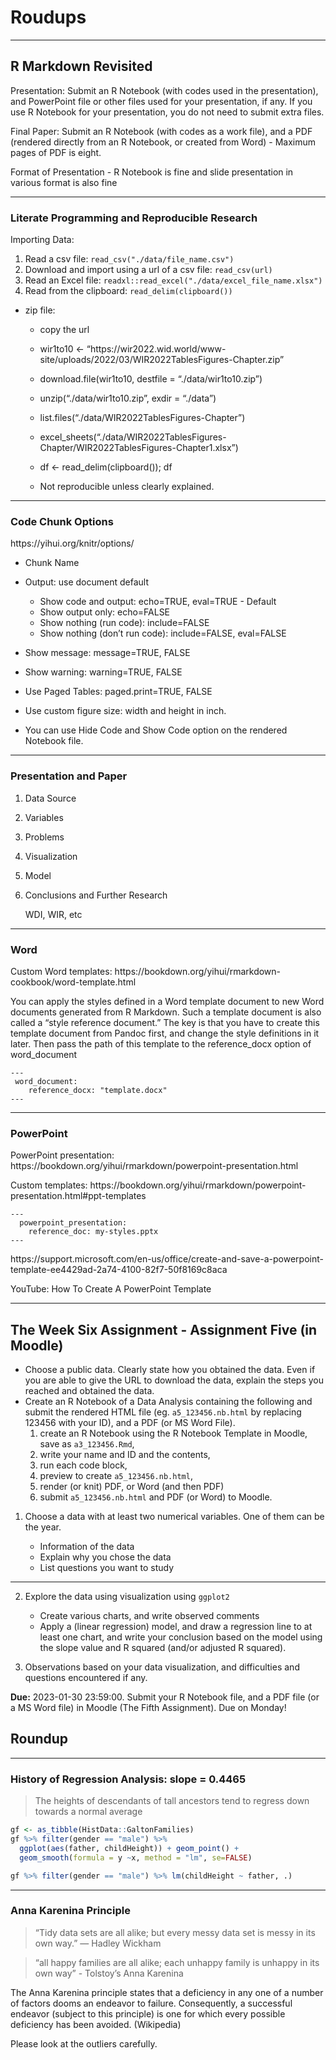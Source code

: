 # Roudups

---

## R Markdown Revisited

Presentation: Submit an R Notebook (with codes used in the presentation), and PowerPoint file or other files used for your presentation, if any. If you use R Notebook for your presentation, you do not need to submit extra files.

Final Paper: Submit an R Notebook (with codes as a work file), and a PDF (rendered directly from an R Notebook, or created from Word) - Maximum pages of PDF is eight.

Format of Presentation - R Notebook is fine and slide presentation in various format is also fine

---

### Literate Programming and Reproducible Research

Importing Data: 

1. Read a csv file: `read_csv("./data/file_name.csv")`
2. Download and import using a url of a csv file: `read_csv(url)`
3. Read an Excel file: `readxl::read_excel("./data/excel_file_name.xlsx")`
4. Read from the clipboard: `read_delim(clipboard())`

* zip file:
  - copy the url
  - wir1to10 <- "https://wir2022.wid.world/www-site/uploads/2022/03/WIR2022TablesFigures-Chapter.zip"
  - download.file(wir1to10, destfile = "./data/wir1to10.zip")
  - unzip("./data/wir1to10.zip", exdir = "./data")
  - list.files("./data/WIR2022TablesFigures-Chapter")
  - excel_sheets("./data/WIR2022TablesFigures-Chapter/WIR2022TablesFigures-Chapter1.xlsx")

  - df <- read_delim(clipboard()); df
  - Not reproducible unless clearly explained.

---

### Code Chunk Options

https://yihui.org/knitr/options/

* Chunk Name
* Output: use document default
  - Show code and output: echo=TRUE, eval=TRUE - Default
  - Show output only: echo=FALSE
  - Show nothing (run code): include=FALSE
  - Show nothing (don't run code): include=FALSE, eval=FALSE
* Show message: message=TRUE, FALSE
* Show warning: warning=TRUE, FALSE
* Use Paged Tables: paged.print=TRUE, FALSE
* Use custom figure size: width and height in inch.


* You can use Hide Code and Show Code option on the rendered Notebook file.

---

### Presentation and Paper

1. Data Source
2. Variables
3. Problems
4. Visualization
5. Model
6. Conclusions and Further Research
 
   WDI, WIR, etc

---

### Word

Custom Word templates: https://bookdown.org/yihui/rmarkdown-cookbook/word-template.html

You can apply the styles defined in a Word template document to new Word documents generated from R Markdown. Such a template document is also called a “style reference document.” The key is that you have to create this template document from Pandoc first, and change the style definitions in it later. Then pass the path of this template to the reference_docx option of word_document

```
---
 word_document:
    reference_docx: "template.docx"
---
```

---

### PowerPoint

PowerPoint presentation: https://bookdown.org/yihui/rmarkdown/powerpoint-presentation.html

Custom templates: https://bookdown.org/yihui/rmarkdown/powerpoint-presentation.html#ppt-templates

```
---
  powerpoint_presentation:
    reference_doc: my-styles.pptx
---
```

https://support.microsoft.com/en-us/office/create-and-save-a-powerpoint-template-ee4429ad-2a74-4100-82f7-50f8169c8aca

YouTube: How To Create A PowerPoint Template

---

## The Week Six Assignment - Assignment Five (in Moodle)

* Choose a public data. Clearly state how you obtained the data. Even if you are able to give the URL to download the data, explain the steps you reached and obtained the data. 
* Create an R Notebook of a Data Analysis containing the following and submit the rendered HTML file (eg. `a5_123456.nb.html`  by replacing 123456 with your ID), and a PDF (or MS Word File).
  1. create an R Notebook using the R Notebook Template in Moodle,  save as `a3_123456.Rmd`, 
  2. write your name and ID and the contents, 
  3. run each code block, 
  4. preview to create `a5_123456.nb.html`,
  5. render (or knit) PDF, or Word (and then PDF)
  6. submit  `a5_123456.nb.html` and PDF (or Word) to Moodle.

1. Choose a data with at least two numerical variables. One of them can be the year.

    - Information of the data
    - Explain why you chose the data
    - List questions you want to study

---

2. Explore the data using visualization using `ggplot2`

    - Create various charts, and write observed comments
    - Apply a (linear regression) model, and draw a regression line to at least one chart, and write your conclusion based on the model using the slope value and R squared (and/or adjusted R squared). 

3. Observations based on your data visualization, and difficulties and questions encountered if any.

**Due:** 2023-01-30 23:59:00. Submit your R Notebook file, and a PDF file (or a MS Word file) in Moodle (The Fifth Assignment). Due on Monday!



## Roundup

---

### History of Regression Analysis: slope = 0.4465

> The heights of descendants of tall ancestors tend to regress down towards a normal average

```r
gf <- as_tibble(HistData::GaltonFamilies)
gf %>% filter(gender == "male") %>%
  ggplot(aes(father, childHeight)) + geom_point() +
  geom_smooth(formula = y ~x, method = "lm", se=FALSE)
```
```r
gf %>% filter(gender == "male") %>% lm(childHeight ~ father, .)
```

---

### Anna Karenina Principle

> “Tidy data sets are all alike; but every messy data set is messy in its own way.” — Hadley Wickham

> “all happy families are all alike; each unhappy family is unhappy in its own way” - Tolstoy's Anna Karenina

The Anna Karenina principle states that a deficiency in any one of a number of factors dooms an endeavor to failure. Consequently, a successful endeavor (subject to this principle) is one for which every possible deficiency has been avoided. (Wikipedia)

Please look at the outliers carefully. 
